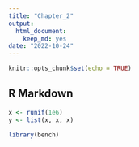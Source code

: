 ```yaml
---
title: "Chapter_2"
output: 
  html_document: 
    keep_md: yes
date: "2022-10-24"
---
```


```r
knitr::opts_chunk$set(echo = TRUE)
```

## R Markdown


```r
x <- runif(1e6)
y <- list(x, x, x)
```

```r
library(bench)

```